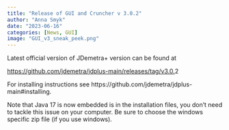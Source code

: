 ```yaml
---
title: "Release of GUI and Cruncher v 3.0.2"
author: "Anna Smyk"
date: "2023-06-16"
categories: [News, GUI]
image: "GUI_v3_sneak_peek.png"
---
```


Latest official version of JDemetra+ version can be found at

[https://github.com/jdemetra/jdplus-main/releases/tag/v3.0.](https://github.com/jdemetra/jdplus-main/releases/tag/v3.0.2)2

For installing instructions see https://github.com/jdemetra/jdplus-main#installing.

Note that Java 17 is now embedded is in the installation files, you don't need to tackle this issue on your computer. Be sure to choose the windows specific zip file (if you use windows).
